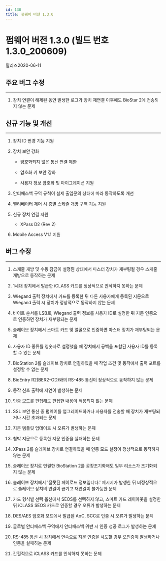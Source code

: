 ```yaml
---
id: 130
title: 펌웨어 버전 1.3.0
---
```


# 펌웨어 버전 1.3.0 (빌드 번호 1.3.0_200609)

릴리즈<Separator/>2020-06-11

## 주요 버그 수정

---

1. 장치 연결이 해제된 동안 발생한 로그가 장치 재연결 이후에도 BioStar 2에 전송되지 않는 문제

## 신규 기능 및 개선

---

1. 장치 ID 변경 기능 지원

1. 장치 보안 강화

    - 암호화되지 않은 통신 연결 제한

    - 암호화 키 보안 강화

    - 사용자 정보 암호화 및 마이그레이션 지원

1. 안티패스백 구역 규칙이 실제 출입문의 상태에 따라 동작하도록 개선

1. 엘리베이터 제어 시 층별 스케줄 개방 구역 기능 지원

1. 신규 장치 연결 지원

    - XPass D2 (Rev 2)

1. Mobile Access V1.1 지원

## 버그 수정

---

<BugLists>

1. 스케줄 개방 및 수동 잠금이 설정된 상태에서 마스터 장치가 재부팅될 경우 스케줄 개방으로 동작하는 문제

1. 1세대 장치에서 발급한 iCLASS 카드를 정상적으로 인식하지 못하는 문제

1. Wiegand 출력 장치에서 카드를 등록한 뒤 다른 사용자에게 등록된 지문으로 Wiegand 출력 시 장치가 정상적으로 동작하지 않는 문제

1. 바이트 순서를 LSB로, Wiegand 출력 정보를 사용자 ID로 설정한 뒤 지문 인증으로 인증하면 장치가 재부팅되는 문제

1. 슬레이브 장치에서 스마트 카드 및 얼굴으로 인증하면 마스터 장치가 재부팅되는 문제

1. 사용자 ID 종류를 영숫자로 설정했을 때 장치에서 공백을 포함된 사용자 ID를 등록할 수 있는 문제

1. BioStation 2를 슬레이브 장치로 연결하였을 때 작업 조건 및 동작에서 출력 포트를 설정할 수 없는 문제

1. BioEntry R2(BER2-OD)와의 RS-485 통신이 정상적으로 동작하지 않는 문제

1. 동작 신호 출력에 지연이 발생하는 문제

1. 인증 모드를 편집해도 편집한 내용이 적용되지 않는 문제

1. SSL 보안 통신 중 펌웨어를 업그레이드하거나 사용자를 전송할 때 장치가 재부팅되거나 시간 초과되는 문제

1. 지문 템플릿 업데이트 시 오류가 발생하는 문제

1. 협박 지문으로 등록한 지문 인증을 실패하는 문제

1. XPass 2를 슬레이브 장치로 연결하였을 때 인증 모드 설정이 정상적으로 동작하지 않는 문제

1. 슬레이브 장치로 연결한 BioStation 2를 공장초기화해도 일부 리소스가 초기화되지 않는 문제

1. 슬레이브 장치에서 '잘못된 페이로드 정보입니다.' 메시지가 발생한 뒤 비정상적으로 슬레이브 장치의 연결이 끊기고 재연결이 불가능한 문제

1. 카드 형식별 선택 옵션에서 SEOS를 선택하지 않고, 스마트 카드 레이아웃을 설정한 뒤 iCLASS SEOS 카드로 인증할 경우 오류가 발생하는 문제

1. DES/AES 암호화 모드에서 발급된 AoC, SCC로 인증 시 오류가 발생하는 문제

1. 글로벌 안티패스백 구역에서 안티패스백 위반 시 인증 성공 로그가 발생하는 문제

1. RS-485 통신 시 장치에서 연속으로 지문 인증을 시도할 경우 오인증이 발생하거나 인증을 실패하는 문제

1. 간헐적으로 iCLASS 카드를 인식하지 못하는 문제

</BugLists>
